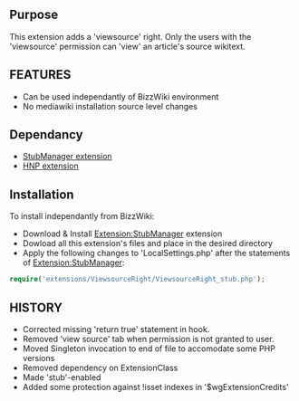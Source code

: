 {{Extension
|name        = ViewsourceRight
|status      = stable
|type        = other
|author      = [[user:jldupont|Jean-Lou Dupont]]
|image       =
|version     = See SVN ($Id: ViewsourceRight.php 782 2007-09-16 01:22:37Z jeanlou.dupont $)
|update      =
|mediawiki   = tested on 1.10 but probably works with a earlier versions
|download    = [http://bizzwiki.googlecode.com/svn/trunk/BizzWiki/extensions/ViewsourceRight/ SVN]
|readme      =
|changelog   =
|description = 
|parameters  =
|rights      =
|example     =
}}
== Purpose ==
This extension adds a 'viewsource' right. 
Only the users with the 'viewsource' permission can 'view' an article's source wikitext.

== FEATURES ==
* Can be used independantly of BizzWiki environment 
* No mediawiki installation source level changes

== Dependancy ==
* [[Extension:StubManager|StubManager extension]]
* [[Extension:HNP|HNP extension]]

== Installation ==
To install independantly from BizzWiki:
* Download & Install [[Extension:StubManager]] extension
* Dowload all this extension's files and place in the desired directory
* Apply the following changes to 'LocalSettings.php' after the statements of [[Extension:StubManager]]:
<source lang=php>
require('extensions/ViewsourceRight/ViewsourceRight_stub.php');
</source>

== HISTORY ==
* Corrected missing 'return true' statement in hook.
* Removed 'view source' tab when permission is not granted to user.
* Moved Singleton invocation to end of file to accomodate some PHP versions
* Removed dependency on ExtensionClass
* Made 'stub'-enabled
* Added some protection against !isset indexes in '$wgExtensionCredits'
